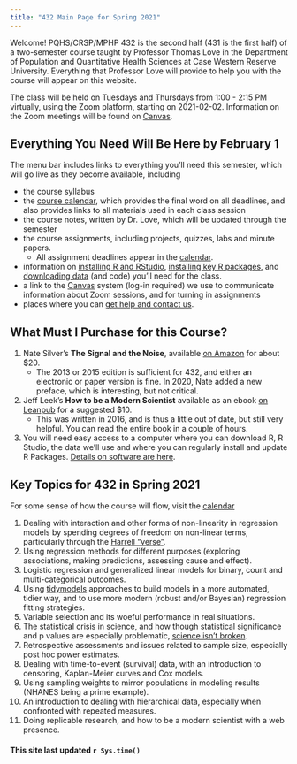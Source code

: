 ```yaml
---
title: "432 Main Page for Spring 2021"
---
```


Welcome! PQHS/CRSP/MPHP 432 is the second half (431 is the first half) of a two-semester course taught by Professor Thomas Love in the Department of Population and Quantitative Health Sciences at Case Western Reserve University. Everything that Professor Love will provide to help you with the course will appear on this website.

The class will be held on Tuesdays and Thursdays from 1:00 - 2:15 PM virtually, using the Zoom platform, starting on 2021-02-02. Information on the Zoom meetings will be found on [Canvas](https://canvas.case.edu).

## Everything You Need Will Be Here by February 1

The menu bar includes links to everything you'll need this semester, which will go live as they become available, including

- the course syllabus
- the [course calendar](calendar.html), which provides the final word on all deadlines, and also provides links to all materials used in each class session
- the course notes, written by Dr. Love, which will be updated through the semester
- the course assignments, including projects, quizzes, labs and minute papers.
    - All assignment deadlines appear in the [calendar](calendar.html).
- information on [installing R and RStudio](software_install.html), [installing key R packages](r_packages.html), and [downloading data](data_index.html) (and code) you'll need for the class.
- a link to the [Canvas](https://canvas.case.edu/) system (log-in required) we use to communicate information about Zoom sessions, and for turning in assignments
- places where you can [get help and contact us](contact.html).

## What Must I Purchase for this Course?

1. Nate Silver's **The Signal and the Noise**, available [on Amazon](https://www.amazon.com/Signal-Noise-Many-Predictions-Fail-but/dp/0143125087) for about $20. 
    - The 2013 or 2015 edition is sufficient for 432, and either an electronic or paper version is fine. In 2020, Nate added a new preface, which is interesting, but not critical.
2. Jeff Leek's **How to be a Modern Scientist** available as an ebook [on Leanpub](https://leanpub.com/modernscientist) for a suggested $10.
    - This was written in 2016, and is thus a little out of date, but still very helpful. You can read the entire book in a couple of hours.
3. You will need easy access to a computer where you can download R, R Studio, the data we'll use and where you can regularly install and update R Packages. [Details on software are here](software_install.html).

## Key Topics for 432 in Spring 2021

For some sense of how the course will flow, visit the [calendar](calendar.html)

1. Dealing with interaction and other forms of non-linearity in regression models by spending degrees of freedom on non-linear terms, particularly through the [Harrell "verse"](https://www.nicholas-ollberding.com/post/an-introduction-to-the-harrell-verse-predictive-modeling-using-the-hmisc-and-rms-packages/).
2. Using regression methods for different purposes (exploring associations, making predictions, assessing cause and effect).
3. Logistic regression and generalized linear models for binary, count and multi-categorical outcomes.
4. Using [tidymodels](https://www.tidymodels.org/) approaches to build models in a more automated, tidier way, and to use more modern (robust and/or Bayesian) regression fitting strategies.
5. Variable selection and its woeful performance in real situations.
6. The statistical crisis in science, and how though statistical significance and p values are especially problematic, [science isn't broken](https://fivethirtyeight.com/features/science-isnt-broken/).
7. Retrospective assessments and issues related to sample size, especially post hoc power estimates.
8. Dealing with time-to-event (survival) data, with an introduction to censoring, Kaplan-Meier curves and Cox models.
9. Using sampling weights to mirror populations in modeling results (NHANES being a prime example).
10. An introduction to dealing with hierarchical data, especially when confronted with repeated measures.
11. Doing replicable research, and how to be a modern scientist with a web presence.

#### This site last updated `r Sys.time()`
